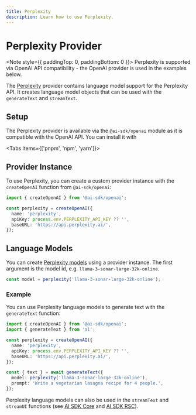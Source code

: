 ```yaml
---
title: Perplexity
description: Learn how to use Perplexity.
---
```


# Perplexity Provider

<Note style={{ paddingTop: 0, paddingBottom: 0 }}>
  Perplexity is supported via OpenAI API compatibility - the OpenAI provider is
  used in the examples below.
</Note>

The [Perplexity](https://docs.perplexity.ai/) provider contains language model support for the Perplexity API.
It creates language model objects that can be used with the `generateText` and `streamText`.

## Setup

The Perplexity provider is available via the `@ai-sdk/openai` module as it is compatible with the OpenAI API.
You can install it with

<Tabs items={['pnpm', 'npm', 'yarn']}>
  <Tab>
    <Snippet text="pnpm add @ai-sdk/openai" dark />
  </Tab>
  <Tab>
    <Snippet text="npm install @ai-sdk/openai" dark />
  </Tab>
  <Tab>
    <Snippet text="yarn add @ai-sdk/openai" dark />
  </Tab>
</Tabs>

## Provider Instance

To use Perplexity, you can create a custom provider instance with the `createOpenAI` function from `@ai-sdk/openai`:

```ts
import { createOpenAI } from '@ai-sdk/openai';

const perplexity = createOpenAI({
  name: 'perplexity',
  apiKey: process.env.PERPLEXITY_API_KEY ?? '',
  baseURL: 'https://api.perplexity.ai/',
});
```

## Language Models

You can create [Perplexity models](https://docs.perplexity.ai/docs/model-cards) using a provider instance.
The first argument is the model id, e.g. `llama-3-sonar-large-32k-online`.

```ts
const model = perplexity('llama-3-sonar-large-32k-online');
```

### Example

You can use Perplexity language models to generate text with the `generateText` function:

```ts
import { createOpenAI } from '@ai-sdk/openai';
import { generateText } from 'ai';

const perplexity = createOpenAI({
  name: 'perplexity',
  apiKey: process.env.PERPLEXITY_API_KEY ?? '',
  baseURL: 'https://api.perplexity.ai/',
});

const { text } = await generateText({
  model: perplexity('llama-3-sonar-large-32k-online'),
  prompt: 'Write a vegetarian lasagna recipe for 4 people.',
});
```

Perplexity language models can also be used in the `streamText` and `streamUI` functions
(see [AI SDK Core](/docs/ai-sdk-core) and [AI SDK RSC](/docs/ai-sdk-rsc)).
